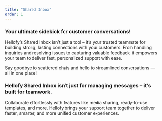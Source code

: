 ```yaml
---
title: "Shared Inbox"
order: 1
---
```


### Your ultimate sidekick for customer conversations!

Hellofy’s Shared Inbox isn’t just a tool – it’s your trusted teammate for building strong, lasting connections with your customers. From handling inquiries and resolving issues to capturing valuable feedback, it empowers your team to deliver fast, personalized support with ease.

Say goodbye to scattered chats and hello to streamlined conversations — all in one place!

<DefaultVector />

### Hellofy Shared Inbox isn’t just for managing messages – it’s built for teamwork.

Collaborate effortlessly with features like media sharing, ready-to-use templates, and more. Hellofy brings your support team together to deliver faster, smarter, and more unified customer experiences.

<DefaultVector />
